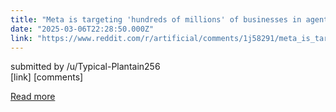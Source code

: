 ```yaml
---
title: "Meta is targeting 'hundreds of millions' of businesses in agentic AI deployment"
date: "2025-03-06T22:28:50.000Z"
link: "https://www.reddit.com/r/artificial/comments/1j58291/meta_is_targeting_hundreds_of_millions_of/"
---
```


submitted by    /u/Typical-Plantain256  
 [link]   [comments]

[Read more](https://www.reddit.com/r/artificial/comments/1j58291/meta_is_targeting_hundreds_of_millions_of/)
